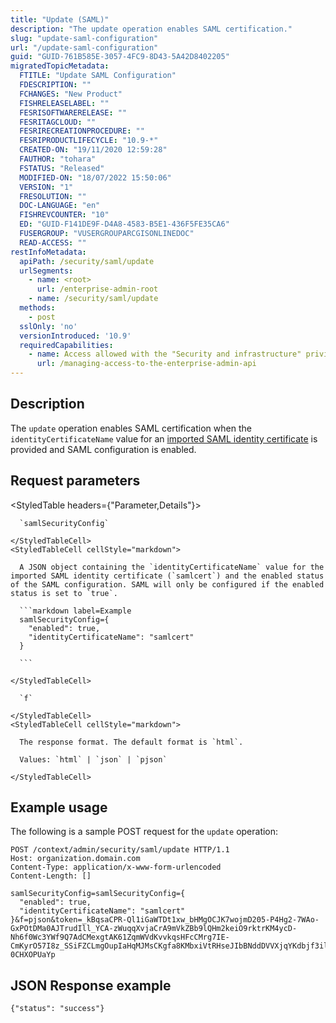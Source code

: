 ```yaml
---
title: "Update (SAML)"
description: "The update operation enables SAML certification."
slug: "update-saml-configuration"
url: "/update-saml-configuration"
guid: "GUID-761B585E-3057-4FC9-8D43-5A42D8402205"
migratedTopicMetadata:
  FTITLE: "Update SAML Configuration"
  FDESCRIPTION: ""
  FCHANGES: "New Product"
  FISHRELEASELABEL: ""
  FESRISOFTWARERELEASE: ""
  FESRITAGCLOUD: ""
  FESRIRECREATIONPROCEDURE: ""
  FESRIPRODUCTLIFECYCLE: "10.9-*"
  CREATED-ON: "19/11/2020 12:59:28"
  FAUTHOR: "tohara"
  FSTATUS: "Released"
  MODIFIED-ON: "18/07/2022 15:50:06"
  VERSION: "1"
  FRESOLUTION: ""
  DOC-LANGUAGE: "en"
  FISHREVCOUNTER: "10"
  ED: "GUID-F141DE9F-D4A8-4583-B5E1-436F5FE35CA6"
  FUSERGROUP: "VUSERGROUPARCGISONLINEDOC"
  READ-ACCESS: ""
restInfoMetadata:
  apiPath: /security/saml/update
  urlSegments:
    - name: <root>
      url: /enterprise-admin-root
    - name: /security/saml/update
  methods:
    - post
  sslOnly: 'no'
  versionIntroduced: '10.9'
  requiredCapabilities:
    - name: Access allowed with the "Security and infrastructure" privilege
      url: /managing-access-to-the-enterprise-admin-api
---
```


## Description

The `update` operation enables SAML certification when the `identityCertificateName` value for an [imported SAML identity certificate](/import-identity-certificates) is provided and SAML configuration is enabled.


## Request parameters

<StyledTable headers={"Parameter,Details"}>
  <StyledTableRow>
    <StyledTableCell cellStyle="markdown">

      `samlSecurityConfig` 

    </StyledTableCell>
    <StyledTableCell cellStyle="markdown">

      A JSON object containing the `identityCertificateName` value for the imported SAML identity certificate (`samlcert`) and the enabled status of the SAML configuration. SAML will only be configured if the enabled status is set to `true`.

      ```markdown label=Example
      samlSecurityConfig={
        "enabled": true,
        "identityCertificateName": "samlcert"
      }

      ```

    </StyledTableCell>
  </StyledTableRow>
  <StyledTableRow>
    <StyledTableCell cellStyle="markdown">

      `f` 

    </StyledTableCell>
    <StyledTableCell cellStyle="markdown">

      The response format. The default format is `html`.

      Values: `html` | `json` | `pjson`

    </StyledTableCell>
  </StyledTableRow>
</StyledTable>


## Example usage

The following is a sample POST request for the `update` operation:

```other
POST /context/admin/security/saml/update HTTP/1.1
Host: organization.domain.com
Content-Type: application/x-www-form-urlencoded
Content-Length: []

samlSecurityConfig=samlSecurityConfig={
  "enabled": true,
  "identityCertificateName": "samlcert"
}&f=pjson&token=_kBqsaCPR-Ql1iGaWTDt1xw_bHMgOCJK7wojmD205-P4Hg2-7WAo-GxPOtDMa0AJTrudIll_YCA-zWuqqXvjaCrA9mVkZBb9lQHm2keiO9rktrKM4ycD-Nh6f0Wc3YWf9Q7AdCMexgtAK61ZqmWVdKvvkqsHFcCMrg7IE-CmKyrO57I8z_SSiFZCLmgOupIaHqMJMsCKgfa8KMbxiVtRHseJIbBNddDVVXjqYKdbjf3ildQs9rK6i-0CHXOPUaYp

```

## JSON Response example

```other
{"status": "success"}
```